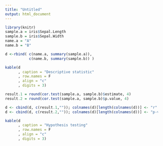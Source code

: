 ```yaml
---
title: "Untitled"
output: html_document
---
```


```r
library(knitr)
sample.a = iris$Sepal.Length
sample.b = iris$Sepal.Width
name.a = "A"
name.b = "B"

d <-rbind( c(name.a, summary(sample.a)), 
           c(name.b, summary(sample.b)) )

kable(d
      , caption = "Descriptive statistic"
      , row.names = F
      , align = "c"
      , digits = 3)

result.1 = round(cor.test(sample.a, sample.b)$estimate, 4)
result.2 = round(cor.test(sample.a, sample.b)$p.value, 4)

d <- cbind(d, c(result.1,"")); colnames(d)[length(colnames(d))] <- "r"
d <- cbind(d, c(result.2,"")); colnames(d)[length(colnames(d))] <- "p-value"

kable(d
      , caption = "Hypothesis testing"
      , row.names = F
      , align = "c"
      , digits = 3)
```